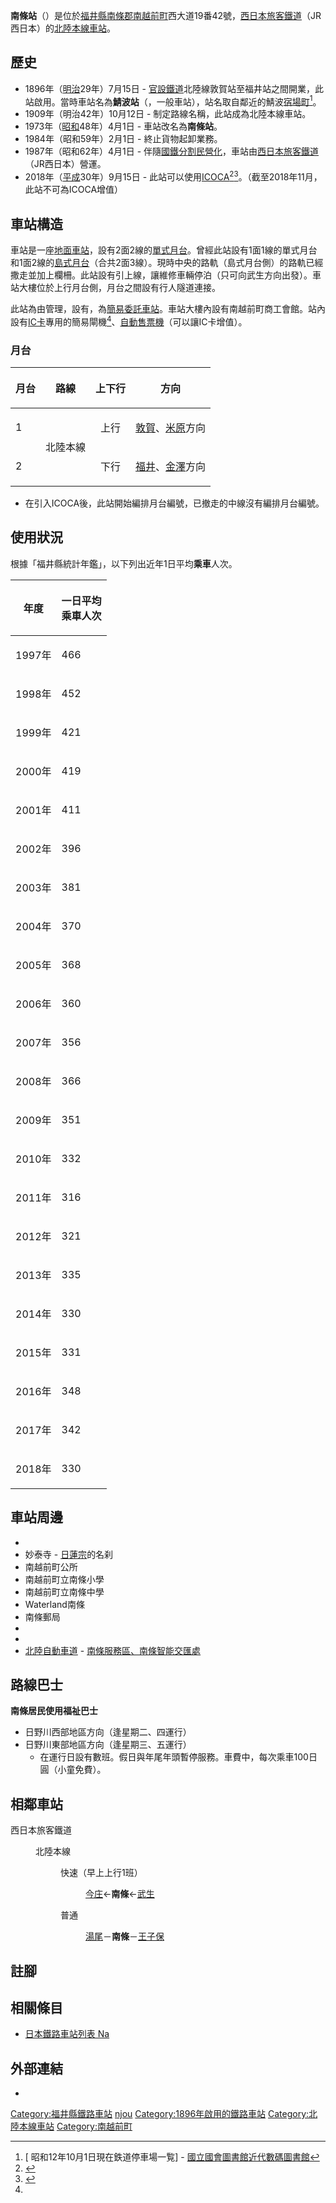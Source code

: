 {{NoteTA
|T=zh-hans:南条站;zh-hk:南條站;zh-tw:南條車站;
|1=zh-hans:南条站;zh-hk:南條站;zh-tw:南條車站;
|2=zh-hans:今庄;zh-hk:今庄;zh-tw:今庄;
}}
{{Infobox station
|公司色 = #0072bc
|站名 = 南條站*
|圖片 = Nanjo stn.jpg
|pxl = 
|圖片說明 = 車站大樓
|日文原名 = 南条
|平假名 = なんじょう
|羅馬拼音 = Nanjō
|副站名 = 
|電報略號 = ナン<br/>サナ（鯖波站時代）
|所在地 = {{JPN}}[[福井縣|福井縣]][[南條郡|南條郡]][[南越前町|南越前町]]西大道19番42號
|座標 = {{coord|35|49|55|N|136|11|36.5|E|type:railwaystation_region:JP-24|display=inline,title}}
|車站構造 = [[地面車站|地面車站]]
|月台配置 = 2面2線
|啟用年月日 = 1896年（[[明治|明治]]29年）7月15日
|廢站年月日 = 
|乘客人數 = 330
|上下車人次 = 
|統計年度 = 2018
|轉車 =  
|全寬備註 = [[日本鐵路車站#簡易委託車站|簡易委託車站]]<br />設有{{Translink|ja|駅収入管理システム|車站收入管理系統|POS終端}}<Br />在1973年前，車站名為鯖波站。
|adjacent = {{Adjacent stations|system=西日本旅客鐵道|line=北陸本線|left=湯尾|right=王子保|note-left=3.5km|note-mid=距離[[米原站|米原]]72.2km|note-right=4.5km}}
}}
'''南條站'''（{{jpn|j=南条駅|hg=なんじょうえき|rm=Nanjō eki|f=y}}）是位於[[福井縣|福井縣]][[南條郡|南條郡]][[南越前町|南越前町]]西大道19番42號，[[西日本旅客鐵道|西日本旅客鐵道]]（JR西日本）的[[北陸本線|北陸本線]][[鐵路車站|車站]]。

== 歷史 == 
* 1896年（[[明治|明治]]29年）7月15日 - [[日本國有鐵道|官設鐵道]]北陸線敦賀站至福井站之間開業，此站啟用。當時車站名為'''鯖波站'''（{{jpn|j=鯖波駅|hg=さばなみえき}}，一般車站），站名取自鄰近的鯖波[[宿場|宿場町]]<ref>[{{NDLDC|1207554/32}} 昭和12年10月1日現在鉄道停車場一覧]{{ja}} - [[國立國會圖書館|國立國會圖書館]][[近代數碼圖書館|近代數碼圖書館]]</ref>。
* 1909年（明治42年）10月12日 - 制定路線名稱，此站成為北陸本線車站。
* 1973年（[[昭和|昭和]]48年）4月1日 - 車站改名為'''南條站'''。
* 1984年（昭和59年）2月1日 - 終止貨物起卸業務。
* 1987年（昭和62年）4月1日 - 伴隨[[國鐵分割民營化|國鐵分割民營化]]，車站由[[西日本旅客鐵道|西日本旅客鐵道]]（JR西日本）營運。
* 2018年（[[平成|平成]]30年）9月15日 - 此站可以使用[[ICOCA|ICOCA]]<ref name="pr20180530">{{Cite press release|url=https://www.westjr.co.jp/press/article/items/180821_00_icoca_1.pdf|archiveurl=https://web.archive.org/web/20190528150154/https://www.westjr.co.jp/press/article/items/180821_00_icoca_1.pdf|format=PDF|language=ja|title=9月15日「ICOCA」を福井県内のJR北陸本線（新疋田駅〜牛ノ谷駅）に導入します! 〜北陸と近畿がICOCAでつながる〜|publisher=西日本旅客鉄道金沢支社|date=2018-05-30|accessdate=2020-09-13|archivedate=2019-05-28|dead-url=no}}</ref><ref name="fukuishimbun- ICOCA">{{Cite news|url=http://www.fukuishimbun.co.jp/articles/-/344415|title=イコカ福井県内導入は9月15日 福井駅と敦賀駅は先行で自動改札|newspaper=福井新聞|date=2018-05-31|accessdate=2018-06-04|archiveurl=https://archive.today/20180604003137/http://www.fukuishimbun.co.jp/articles/-/344415|archivedate=2018-06-04|language=ja|dead-url=yes}}</ref>。（截至2018年11月，此站不可為ICOCA增值）

== 車站構造 ==
車站是一座[[地面車站|地面車站]]，設有2面2線的[[單式月台|單式月台]]。曾經此站設有1面1線的單式月台和1面2線的[[島式月台|島式月台]]（合共2面3線）。現時中央的路軌（島式月台側）的路軌已經撒走並加上欄柵。此站設有引上線，讓維修車輛停泊（只可向武生方向出發）。車站大樓位於上行月台側，月台之間設有行人隧道連接。

此站為由{{Translink|ja|福井地域鉄道部|福井地域鐵道部}}管理，設有{{Translink|ja|駅収入管理システム|車站收入管理系統|POS終端}}，為[[日本鐵路車站#簡易委託車站|簡易委託車站]]。車站大樓內設有南越前町商工會館。站內設有[[IC卡|IC卡]]專用的簡易閘機<ref name="pr20180530"/>、[[自動售票機|自動售票機]]（可以讓IC卡增值）。

=== 月台 ===
{| rules="rows" class="wikitable"
!月台!!路線!!上下行!!方向
|-
! 1
| rowspan="2"| {{color|#0072bc|■}}北陸本線
| style="text-align:center" | 上行
| [[敦賀站|敦賀]]、[[米原站|米原]]方向
|-
! 2
| style="text-align:center" | 下行
| [[福井站_(福井縣)|福井]]、[[金澤站|金澤]]方向
|}
* 在引入ICOCA後，此站開始編排月台編號，已撤走的中線沒有編排月台編號。

== 使用狀況 ==
根據「福井縣統計年鑑」，以下列出近年1日平均'''乘車'''人次。
{| class="wikitable" style="text-align:right;"
|-
! 年度 !! 一日平均<br/>乘車人次
|-
|1997年
|466
|-
|1998年
|452
|-
|1999年
|421
|-
|2000年
|419
|-
|2001年
|411
|-
|2002年
|396
|-
|2003年
|381
|-
|2004年
|370
|-
|2005年
|368
|-
|2006年
|360
|-
|2007年
|356
|-
|2008年
|366
|-
|2009年
|351
|-
|2010年
|332
|-
|2011年
|316
|-
|2012年
|321
|-
|2013年
|335
|-
|2014年
|330
|-
|2015年
|331
|-
|2016年
|348
|-
|2017年
|342
|-
|2018年
|330
|}

== 車站周邊 ==
* {{Translink|ja|杣山 (福井県)|杣山 (福井縣)|杣山}}
* 妙泰寺 - [[日蓮宗|日蓮宗]]的名刹
* 南越前町公所
* 南越前町立南條小學
* 南越前町立南條中學
* Waterland南條
* 南條郵局
* {{Translink|ja|国道365号|國道365號}}
* {{Translink|ja|福井県道203号池田南条線|福井縣道203號池田南條線}}
* [[北陸自動車道|北陸自動車道]] - [[南條服務區|南條服務區、南條智能交匯處]]

== 路線巴士 ==
'''南條居民使用福祉巴士'''
*日野川西部地區方向（逢星期二、四運行）
*日野川東部地區方向（逢星期三、五運行）
**在運行日設有數班。假日與年尾年頭暫停服務。車費中，每次乘車100日圓（小童免費）。

== 相鄰車站 ==
; 西日本旅客鐵道
: {{color|#0072bc|■}}北陸本線
:: {{color|#f60|■}}快速（早上上行1班）
::: [[今庄站|今庄]]←'''南條'''←[[武生站|武生]]
:: {{color|#999|■}}普通
::: [[湯尾站|湯尾]]－'''南條'''－[[王子保站|王子保]]

== 註腳 ==
{{Reflist}}

== 相關條目 ==
* [[日本鐵路車站列表_Na|日本鐵路車站列表 Na]]

== 外部連結 ==
{{Commons cat|Nanjō Station}}
*{{外部連結/JR西日本車站|0541423|南條}}{{ja icon}}

{{北陸本線|mode=1}}

{{DEFAULTSORT:Nanjo}}
[[Category:福井縣鐵路車站|Category:福井縣鐵路車站]]
[[Category:日本鐵路車站_Na|njou]]
[[Category:1896年啟用的鐵路車站|Category:1896年啟用的鐵路車站]]
[[Category:北陸本線車站|Category:北陸本線車站]]
[[Category:南越前町|Category:南越前町]]